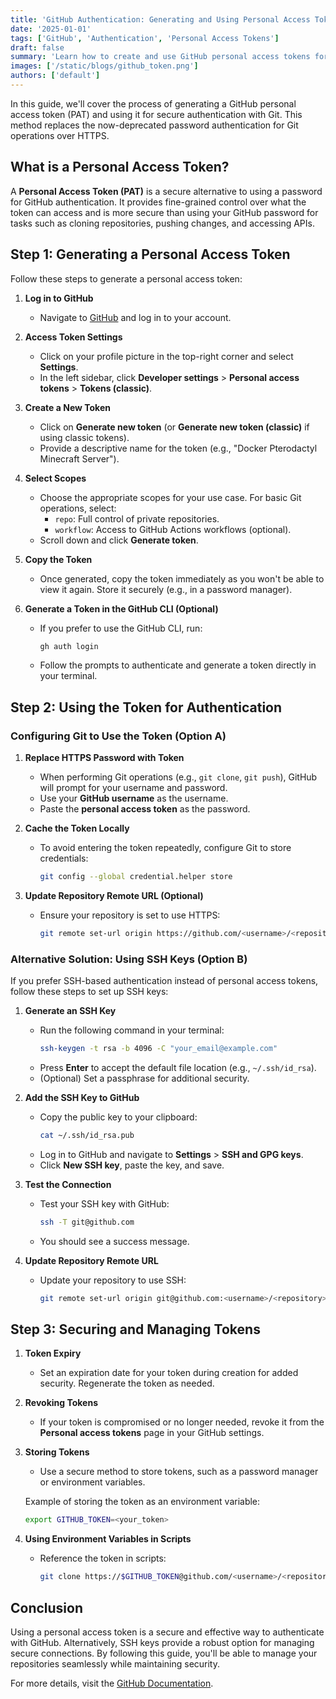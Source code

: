 ```yaml
---
title: 'GitHub Authentication: Generating and Using Personal Access Tokens'
date: '2025-01-01'
tags: ['GitHub', 'Authentication', 'Personal Access Tokens']
draft: false
summary: 'Learn how to create and use GitHub personal access tokens for authentication.'
images: ['/static/blogs/github_token.png']
authors: ['default']
---
```


In this guide, we'll cover the process of generating a GitHub personal access token (PAT) and using it for secure authentication with Git. This method replaces the now-deprecated password authentication for Git operations over HTTPS.

## What is a Personal Access Token?

A **Personal Access Token (PAT)** is a secure alternative to using a password for GitHub authentication. It provides fine-grained control over what the token can access and is more secure than using your GitHub password for tasks such as cloning repositories, pushing changes, and accessing APIs.

## Step 1: Generating a Personal Access Token

Follow these steps to generate a personal access token:

1. **Log in to GitHub**
   - Navigate to [GitHub](https://github.com/) and log in to your account.

2. **Access Token Settings**
   - Click on your profile picture in the top-right corner and select **Settings**.
   - In the left sidebar, click **Developer settings** > **Personal access tokens** > **Tokens (classic)**.




3. **Create a New Token**
   - Click on **Generate new token** (or **Generate new token (classic)** if using classic tokens).
   - Provide a descriptive name for the token (e.g., "Docker Pterodactyl Minecraft Server").

4. **Select Scopes**
   - Choose the appropriate scopes for your use case. For basic Git operations, select:
     - `repo`: Full control of private repositories.
     - `workflow`: Access to GitHub Actions workflows (optional).
   - Scroll down and click **Generate token**.

5. **Copy the Token**
   - Once generated, copy the token immediately as you won't be able to view it again. Store it securely (e.g., in a password manager).

6. **Generate a Token in the GitHub CLI (Optional)**
   - If you prefer to use the GitHub CLI, run:
     ```bash
     gh auth login
     ```
   - Follow the prompts to authenticate and generate a token directly in your terminal.

## Step 2: Using the Token for Authentication

### Configuring Git to Use the Token (Option A)

1. **Replace HTTPS Password with Token**
   - When performing Git operations (e.g., `git clone`, `git push`), GitHub will prompt for your username and password.
   - Use your **GitHub username** as the username.
   - Paste the **personal access token** as the password.

2. **Cache the Token Locally**
   - To avoid entering the token repeatedly, configure Git to store credentials:
     ```bash
     git config --global credential.helper store
     ```

3. **Update Repository Remote URL (Optional)**
   - Ensure your repository is set to use HTTPS:
     ```bash
     git remote set-url origin https://github.com/<username>/<repository>.git
     ```

### Alternative Solution: Using SSH Keys (Option B)

If you prefer SSH-based authentication instead of personal access tokens, follow these steps to set up SSH keys:

1. **Generate an SSH Key**
   - Run the following command in your terminal:
     ```bash
     ssh-keygen -t rsa -b 4096 -C "your_email@example.com"
     ```
   - Press **Enter** to accept the default file location (e.g., `~/.ssh/id_rsa`).
   - (Optional) Set a passphrase for additional security.

2. **Add the SSH Key to GitHub**
   - Copy the public key to your clipboard:
     ```bash
     cat ~/.ssh/id_rsa.pub
     ```
   - Log in to GitHub and navigate to **Settings** > **SSH and GPG keys**.
   - Click **New SSH key**, paste the key, and save.

3. **Test the Connection**
   - Test your SSH key with GitHub:
     ```bash
     ssh -T git@github.com
     ```
   - You should see a success message.

4. **Update Repository Remote URL**
   - Update your repository to use SSH:
     ```bash
     git remote set-url origin git@github.com:<username>/<repository>.git
     ```

## Step 3: Securing and Managing Tokens

1. **Token Expiry**
   - Set an expiration date for your token during creation for added security. Regenerate the token as needed.

2. **Revoking Tokens**
   - If your token is compromised or no longer needed, revoke it from the **Personal access tokens** page in your GitHub settings.

3. **Storing Tokens**
   - Use a secure method to store tokens, such as a password manager or environment variables.

   Example of storing the token as an environment variable:
   ```bash
   export GITHUB_TOKEN=<your_token>
   ```

4. **Using Environment Variables in Scripts**
   - Reference the token in scripts:
     ```bash
     git clone https://$GITHUB_TOKEN@github.com/<username>/<repository>.git
     ```


## Conclusion

Using a personal access token is a secure and effective way to authenticate with GitHub. Alternatively, SSH keys provide a robust option for managing secure connections. By following this guide, you'll be able to manage your repositories seamlessly while maintaining security.

For more details, visit the [GitHub Documentation](https://docs.github.com/en/authentication/keeping-your-account-and-data-secure/creating-a-personal-access-token).
